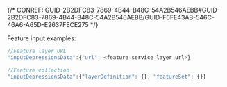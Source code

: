 

{/* CONREF: GUID-2B2DFC83-7869-4B44-B48C-54A2B546AEBB#GUID-2B2DFC83-7869-4B44-B48C-54A2B546AEBB/GUID-F6FE43AB-546C-46A6-A65D-E2637FECE275  */}

Feature input examples: 

```javascript
//Feature layer URL
"inputDepressionsData":{"url": <feature service layer url>}

//Feature collection
"inputDepressionsData":{"layerDefinition": {}, "featureSet": {}}
```

 
